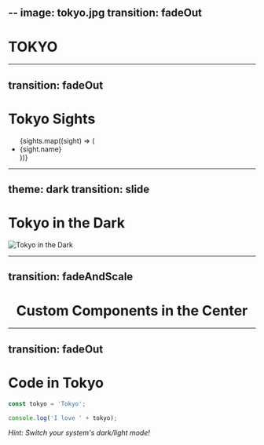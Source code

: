 

--
image: tokyo.jpg
transition: fadeOut
--

# TOKYO

---
transition: fadeOut
---

# Tokyo Sights

<ul>
  {sights.map((sight) => (
    <li key={sight.name}>{sight.name}</li>
  ))}
</ul>

---
theme: dark
transition: slide
---

# Tokyo in the Dark

![Tokyo in the Dark](dark.jpg?height=60vh&borderRadius=20px&margin=0%20auto&display=block)

---
transition: fadeAndScale
---

<Center>

# Custom Components in the Center

</Center>

---
transition: fadeOut
---

# Code in Tokyo

```javascript
const tokyo = 'Tokyo';

console.log('I love ' + tokyo);
```

_Hint: Switch your system's dark/light mode!_
